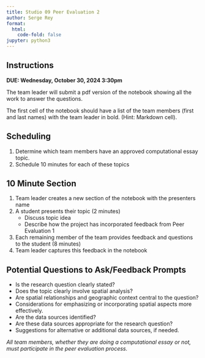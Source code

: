 ```yaml
---
title: Studio 09 Peer Evaluation 2
author: Serge Rey
format:
  html:
    code-fold: false
jupyter: python3
---
```


## Instructions


**DUE: Wednesday, October 30, 2024 3:30pm** 

The team leader will submit a pdf version of the notebook showing all the work
to answer the questions.

The first cell of the notebook should have a list of the team members (first and
last names) with the team leader in bold. (Hint: Markdown cell).


## Scheduling

1. Determine which team members have an approved computational essay topic.
2. Schedule 10 minutes for each of these topics

## 10 Minute Section
1. Team leader creates a new section of the notebook with the presenters name
1. A student presents their topic (2 minutes)
   - Discuss topic idea
   - Describe how the project has incorporated feedback from Peer Evaluation 1
2. Each remaining member of the team provides feedback and questions to the
   student (8 minutes)
3. Team leader captures this feedback in the notebook
   
   
   
## Potential Questions to Ask/Feedback Prompts

- Is the research question clearly stated?
- Does the topic clearly involve spatial analysis?
- Are spatial relationships and geographic context central to the question?
- Considerations for emphasizing or incorporating spatial aspects more effectively.
- Are the data sources identified?
- Are these data sources appropriate for the research question?
- Suggestions for alternative or additional data sources, if needed.


*All team members, whether they are doing a computational essay or not, must
participate in the peer evaluation process.*
